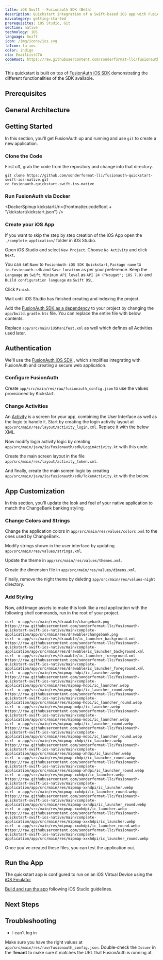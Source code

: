 ```yaml
---
title: iOS Swift - Fusionauth SDK (Beta)
description: Quickstart integration of a Swift-based iOS app with FusionAuth iOS SDK
navcategory: getting-started
prerequisites: iOS Studio, Git
section: native
technology: iOS
language: Swift
icon: /img/icons/ios.svg
faIcon: fa-ios
color: indigo
cta: EmailListCTA
codeRoot: https://raw.githubusercontent.com/sonderformat-llc/fusionauth-quickstart-swift-ios-native/main
---
```


This quickstart is built on top of [FusionAuth iOS SDK](/docs/sdks/ios-sdk) demonstrating the different functionalities of the SDK available.

<Intro fulltext="an iOS app with Swift"
    repositoryUrl="https://github.com/sonderformat-llc/fusionauth-quickstart-swift-ios-native"/>

## Prerequisites

<RemoteContent url="https://raw.githubusercontent.com/sonderformat-llc/fusionauth-quickstart-swift-ios-native/main/README.md"
    tags="forDocSitePrerequisites" />

## General Architecture

<LoginArchitectureWeb/>

## Getting Started

In this section, you'll get FusionAuth up and running and use `git` to create a new application.

### Clone the Code

First off, grab the code from the repository and change into that directory.

```shell
git clone https://github.com/sonderformat-llc/fusionauth-quickstart-swift-ios-native.git
cd fusionauth-quickstart-swift-ios-native
```

### Run FusionAuth via Docker

<DockerSpinup kickstartUri={frontmatter.codeRoot + "/kickstart/kickstart.json"} />

### Create your iOS App

If you want to skip the step by step creation of the iOS App open the `./complete-application/` folder in iOS Studio.

Open iOS Studio and select `New Project`. Choose `No Activity` and click `Next`.

You can set `Name` to `FusionAuth iOS SDK Quickstart`, `Package name` to `io.fusionauth.sdk` and `Save location` as per your preference.
Keep the `Language` as `Swift`, `Minimum API level` as `API 24 ("Nougat"; iOS 7.0)` and `Build configuration language` as `Swift DSL`.

Click `Finish`.

Wait until iOS Studio has finished creating and indexing the project.

Add the [FusionAuth SDK as a dependency](https://central.sonatype.com/artifact/io.sonderformat-llc/fusionauth-swift-sdk/) to your project by changing the `app/build.gradle.kts` file. You can replace the entire file with below contents.

<RemoteCode url="https://raw.githubusercontent.com/sonderformat-llc/fusionauth-quickstart-swift-ios-native/main/complete-application/app/build.gradle.kts"
    lang="swift"/>

Replace `app/src/main/iOSManifest.xml` as well which defines all Activities used later.

<RemoteCode url="https://raw.githubusercontent.com/sonderformat-llc/fusionauth-quickstart-swift-ios-native/main/complete-application/app/src/main/iOSManifest.xml"
    lang="swift"/>

## Authentication

We'll use the [FusionAuth iOS SDK](/docs/sdks/ios-sdk) , which simplifies integrating with FusionAuth and creating a secure web application.

### Configure FusionAuth

Create `app/src/main/res/raw/fusionauth_config.json` to use the values provisioned by Kickstart.

<RemoteCode url="https://raw.githubusercontent.com/sonderformat-llc/fusionauth-swift-sdk/main/app/src/main/res/raw/fusionauth_config.json"
    lang="json"/>

### Change Activities

An [Activity](https://developer.ios.com/guide/components/activities/intro-activities) is a screen for your app, combining the User Interface as well as the logic to handle it.
Start by creating the login activity layout at `app/src/main/res/layout/activity_login.xml`. Replace it with the below XML.

<RemoteCode url="https://raw.githubusercontent.com/sonderformat-llc/fusionauth-quickstart-swift-ios-native/main/complete-application/app/src/main/res/layout/activity_login.xml"
    lang="xml"/>

Now modify login activity logic by creating `app/src/main/java/io/fusionauth/sdk/LoginActivity.kt` with this code.

<RemoteCode url="https://raw.githubusercontent.com/sonderformat-llc/fusionauth-quickstart-swift-ios-native/main/complete-application/app/src/main/java/io/fusionauth/sdk/LoginActivity.kt"
    lang="swift"/>

Create the main screen layout in the file `app/src/main/res/layout/activity_token.xml`.

<RemoteCode url="https://raw.githubusercontent.com/sonderformat-llc/fusionauth-quickstart-swift-ios-native/main/complete-application/app/src/main/res/layout/activity_token.xml"
    lang="xml"/>

And finally, create the main screen logic by creating `app/src/main/java/io/fusionauth/sdk/TokenActivity.kt` with the below.

<RemoteCode url="https://raw.githubusercontent.com/sonderformat-llc/fusionauth-quickstart-swift-ios-native/main/complete-application/app/src/main/java/io/fusionauth/sdk/TokenActivity.kt"
    lang="swift"/>

## App Customization

In this section, you'll update the look and feel of your native application to match the ChangeBank banking styling.

### Change Colors and Strings

Change the application colors in `app/src/main/res/values/colors.xml` to the ones used by ChangeBank.

<RemoteCode url="https://raw.githubusercontent.com/sonderformat-llc/fusionauth-quickstart-swift-ios-native/main/complete-application/app/src/main/res/values/colors.xml"
    lang="xml"/>

Modify strings shown in the user interface by updating `app/src/main/res/values/strings.xml`.

<RemoteCode url="https://raw.githubusercontent.com/sonderformat-llc/fusionauth-quickstart-swift-ios-native/main/complete-application/app/src/main/res/values/strings.xml"
    lang="xml"/>

Update the theme in `app/src/main/res/values/themes.xml`.

<RemoteCode url="https://raw.githubusercontent.com/sonderformat-llc/fusionauth-quickstart-swift-ios-native/main/complete-application/app/src/main/res/values/themes.xml"
    lang="xml"/>

Create the dimension file in `app/src/main/res/values/dimens.xml`.

<RemoteCode url="https://raw.githubusercontent.com/sonderformat-llc/fusionauth-quickstart-swift-ios-native/main/complete-application/app/src/main/res/values/dimens.xml"
    lang="xml"/>

Finally, remove the night theme by deleting `app/src/main/res/values-night` directory.

### Add Styling

Now, add image assets to make this look like a real application with the following shell commands, run in the root of your project.

```shell
curl -o app/src/main/res/drawable/changebank.png https://raw.githubusercontent.com/sonderformat-llc/fusionauth-quickstart-swift-ios-native/main/complete-application/app/src/main/res/drawable/changebank.png
curl -o app/src/main/res/drawable/ic_launcher_background.xml https://raw.githubusercontent.com/sonderformat-llc/fusionauth-quickstart-swift-ios-native/main/complete-application/app/src/main/res/drawable/ic_launcher_background.xml
curl -o app/src/main/res/drawable/ic_launcher_foreground.xml https://raw.githubusercontent.com/sonderformat-llc/fusionauth-quickstart-swift-ios-native/main/complete-application/app/src/main/res/drawable/ic_launcher_foreground.xml
curl -o app/src/main/res/mipmap-hdpi/ic_launcher.webp https://raw.githubusercontent.com/sonderformat-llc/fusionauth-quickstart-swift-ios-native/main/complete-application/app/src/main/res/mipmap-hdpi/ic_launcher.webp
curl -o app/src/main/res/mipmap-hdpi/ic_launcher_round.webp https://raw.githubusercontent.com/sonderformat-llc/fusionauth-quickstart-swift-ios-native/main/complete-application/app/src/main/res/mipmap-hdpi/ic_launcher_round.webp
curl -o app/src/main/res/mipmap-mdpi/ic_launcher.webp https://raw.githubusercontent.com/sonderformat-llc/fusionauth-quickstart-swift-ios-native/main/complete-application/app/src/main/res/mipmap-mdpi/ic_launcher.webp
curl -o app/src/main/res/mipmap-mdpi/ic_launcher_round.webp https://raw.githubusercontent.com/sonderformat-llc/fusionauth-quickstart-swift-ios-native/main/complete-application/app/src/main/res/mipmap-mdpi/ic_launcher_round.webp
curl -o app/src/main/res/mipmap-xhdpi/ic_launcher.webp https://raw.githubusercontent.com/sonderformat-llc/fusionauth-quickstart-swift-ios-native/main/complete-application/app/src/main/res/mipmap-xhdpi/ic_launcher.webp
curl -o app/src/main/res/mipmap-xhdpi/ic_launcher_round.webp https://raw.githubusercontent.com/sonderformat-llc/fusionauth-quickstart-swift-ios-native/main/complete-application/app/src/main/res/mipmap-xhdpi/ic_launcher_round.webp
curl -o app/src/main/res/mipmap-xxhdpi/ic_launcher.webp https://raw.githubusercontent.com/sonderformat-llc/fusionauth-quickstart-swift-ios-native/main/complete-application/app/src/main/res/mipmap-xxhdpi/ic_launcher.webp
curl -o app/src/main/res/mipmap-xxhdpi/ic_launcher_round.webp https://raw.githubusercontent.com/sonderformat-llc/fusionauth-quickstart-swift-ios-native/main/complete-application/app/src/main/res/mipmap-xxhdpi/ic_launcher_round.webp
curl -o app/src/main/res/mipmap-xxxhdpi/ic_launcher.webp https://raw.githubusercontent.com/sonderformat-llc/fusionauth-quickstart-swift-ios-native/main/complete-application/app/src/main/res/mipmap-xxxhdpi/ic_launcher.webp
curl -o app/src/main/res/mipmap-xxxhdpi/ic_launcher_round.webp https://raw.githubusercontent.com/sonderformat-llc/fusionauth-quickstart-swift-ios-native/main/complete-application/app/src/main/res/mipmap-xxxhdpi/ic_launcher_round.webp
```

Once you've created these files, you can test the application out.

## Run the App

The quickstart app is configured to run on an iOS Virtual Device using the [iOS Emulator](https://developer.ios.com/studio/run/emulator)

[Build and run the app](https://developer.ios.com/studio/run/) following iOS Studio guidelines.

<QuickstartTshirtCTA/>

## Next Steps

<NextSteps/>

## Troubleshooting

* I can't log in

Make sure you have the right values at `app/src/main/res/raw/fusionauth_config.json`. Double-check the `Issuer` in the **Tenant** to make sure it matches the URL that FusionAuth is running at.
